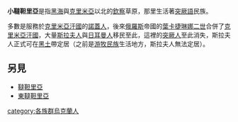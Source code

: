 {{unreferenced|time=2010-01-12T05:33:38+00:00}}
'''小韃靼里亞'''是指[[黑海|黑海]]與[[克里米亞|克里米亞]]以北的[[欽察|欽察]]草原，那里生活著[[突厥語|突厥語]]民族。

多數是服務於[[克里米亞汗國|克里米亞汗國]]的[[諾蓋人|諾蓋人]]，後來[[俄羅斯|俄羅斯]]帝國的[[葉卡捷琳娜二世|葉卡捷琳娜二世]]合併了[[克里米亞汗國|克里米亞汗國]]，大量[[斯拉夫人|斯拉夫人]]與[[日耳曼人|日耳曼人]]移民至此，這裡的[[突厥人|突厥人]]至此消失，斯拉夫人正式可在[[黑土|黑土]]帶定居（之前是[[游牧民族|游牧民族]]生活地方，斯拉夫人無法定居）。
==另見==
*[[韃靼里亞|韃靼里亞]]
*[[東韃靼里亞|東韃靼里亞]]

[[category:各族群烏克蘭人|category:各族群烏克蘭人]]